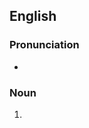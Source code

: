 ==English==

===Pronunciation===
* {{a|US}} {{IPA|/ˈæm.bɚ.dʒæks/|lang=en}}

===Noun===
{{head|en|noun form}}

# {{plural of|amberjack|lang=en}}